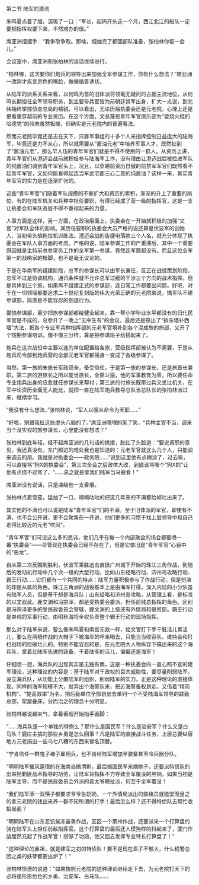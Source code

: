 

第二节 陆军的潜流

朱鸣夏点着了烟，深吸了一口：“军长，起码开头这一个月，西江北江的船队一定要把指挥权要下来，不然难办的很。”

席亚洲摆摆手：“我争取争取。那啥，烟抽完了都回部队准备，张柏林你留一会儿。”

会议室中，席亚洲和张柏林的谈话继续进行。

“柏林哪，这次要你们炮兵的领导出来加强全军参谋工作，你有什么想法？”席亚洲一改刚才疾言厉色的嘴脸，做循循善诱状。

从陆军的派系关系来看，以何鸣为首的旧体派将领毫无疑问的占据主流地位，从何鸣长期担任全军领导职务，到主要带兵官皆为前朝廷禁军出身，扩大一点说，到北纬始终掌控侦查总局的精锐，可以看出，无论历届执委会还是元老院，心理上还是更看重穿越前的专业资历。在这个方面，文总蔑视青年军官俱乐部为“耍烧火棍的哈德党”的倾向虽然极端，但确实是元老院内的普遍看法。

然而元老院毕竟还是志在天下，只靠军事组的十多个人来指挥控制日益庞大的陆海军，毕竟还是力不从心，所以就需要从“酱油元老”中培养军事人才。既然扯到了“酱油元老”，那么早入伍的青年军官们就是不得不使用的一群人。从资历上讲，青年军官们从澄迈会战前就积极参与陆海军工作，没有理由让澄迈战后被拉进军队的纯酱油们骑到青年军官头上，况且，以穿越前资历自傲的前禁军军官们既然看不起青年军官，又如何能看得起连当军武宅都三心二意的纯酱油？这样一来，其实青年军官的实力是在逐渐扩张的。

这些“青年军官”们随着军队规模的不断扩大和资历的累积，渐渐的升上了重要的岗位，有的在陆军机关和兵种中担任要职，有得已经成了营一级的指挥官，这是一支让执委会和军队高层不得不重视起来的力量。

人事方面是这样，另一方面，在政治层面上，执委会在一开始就积极的加强“文官”对军队全体的影响。某历任要职的执委会大员严格的说还算是伏波军的创始人，当初带头搞拖拉机训练法。澄迈会战的告捷电落款三个人名，就充分体现了执委会在军队人事方面的考虑。严格的说，陆军参谋工作的严重滞后，其中一个重要原因就是主持前总参常务工作的全军第一参谋，竟然连军籍都没有。而且这位全军第一的战略家的根脚，也不是毫无议论的。

于是在华南军的组建阶段，总军的参谋长可以由军长兼任，反正在战役策划阶段，总军不过是协调机构，通讯条件就不允许总军过细的干涉三个方向的战术指挥。但是具体到三个旅，如果再不组建正式的参谋部，连日常工作都要出问题。好吧，对于在一切领域都要追求二十世纪复刻版的伟大光荣正确的元老院来说，搞军队不建参谋部，简直是不能容忍的倒退行为。

要搞参谋部，至少把旅参谋部都给健全起来，靠一帮小学毕业水平都没有的归化民军官是不成的，总参开了一晚上“无中生有”的会议，最后还是祭出了“拆东墙补西墙”大法，把各个专业军兵种指挥部的元老军官填补到各个混成旅的旅部，又开了个短期参谋培训，像不像三分样，算是把参谋班子给搭起来了。

炮兵在这次战役中主要以连的单位配置给各旅，营级指挥部被认为不需要，于是从炮兵司令部到炮兵营的全部元老军官都摇身一变成了各级参谋了。

当然，第一旅的朱旅长军政双全，备受信任，于是第一旅的参谋长，还是旅首长兼职。第二旅的游旅长之所以能当旅长，全靠斗狠，他的军事教育为零，所以要任命专业炮兵出身的应愈就任参谋长来帮衬；第三旅的付旅长既带过兵又坐过机关，在军中论资历全面无人能比，就把一直在陆军炮兵教导总队当总队长的张柏林派过来，继续学习。

“我没有什么想法，”张柏林说，“军人以服从命令为天职……”

“好啦，别跟我扯这些虚头八脑的了。”席亚洲嘿嘿的笑了笑，“兵种主官不当，调来当个没实权的旅参谋长，心里能没有想法？”

张柏林到底年轻，经不起席亚洲的几句话的挑拨，胀红了头脸道：“要说调职的意见，我还真没有。东门那边的难处我也是知道的：元老军官就这么几个人，只能调来调去的用。我就是对执委会――政务院……”说到这里他有点糊涂了，过去嘛，可以直接骂“狗X的执委会”，第三次全会之后政体大改，到底该骂哪个“狗X的”让他有点绕不过弯了，“……总之就是拿我们陆军当马鹿看！”

席亚洲没有说话，只是递给他一支香烟。

张柏林点着雪茄，猛抽了一口，嘀嘀咕咕的把这几年来的不满都给倾吐出来了。

其实他的不满也可以说是陆军“青年军官”们的不满。至于旧体派的军官，即使有不满，也不会公开说，更不会聚集在一齐说，他们更多的习惯于找上层领导中和自己走得比较近的元老“吹风”。

“青年军官”们可没这么多的忌讳，他们几乎在每一个内部聚会的场合都要喷一番“执委会”――尽管现在执委会已经不存在了，但是它依旧是“青年军官”心目中的“恶龙”。

自从第二次反围剿胜利，伏波军乘胜追击直抵广州城下开始的珠江三角作战，到随后的发动机行动中几个次一级的大型行动，比如山东经略行动、济州岛攻略行动、霸王行动……它们都有一个共同的特点：陆军力量积极参与了作战行动，但是扮演的却是从属的角色。珠江三角洲的战役基本上是由海军打得，深入内陆的小分队虽有陆军人员，但是基干却是海兵队；山东经略和济州岛攻略，从管理上看，是标准的以文驭武。鹿文渊和冯宗泽，都是受执委会委派，担任前线总指挥的角色。区别是冯宗泽更多的受民政委员会管辖，鹿文渊的上级还有外情局和殖贸部。霸王行动是单纯的军事行动，由明秋海将全权负责整个霸王行动的现场指挥。

那么对于陆军来说，要么像朱鸣夏和南宫无敌一样，给文官打下手干脏活儿累活儿，要么在两栖作战的大帽子下被海军的呼来喝去，只能当当收容队、维持会和打扫战场的捡破烂儿的。特别不能容忍的是，在元老院大人物纵容下搞出来的这个海兵队，拿着比陆军先进的装备，干着陆军的活儿，偏偏还是海军！

仔细想一想，海兵队的出现其实是无独有偶，这是一种执委会内一直心照不宣的建军理论，这种理论的内容是：基于陆军对于政权的巨大威胁性，要尽量削弱陆军。设立海兵队，从功能上分散陆军的组织，削弱陆军的实力。正是这种理论的直接体现。同样的海军规模不大，就弄出个海警队来，把近海警备权划走。又借着“精简机构”、“提高效率”为名，把后勤单位全部划出去单列一个不受陆海军领导的联勤总部，架屋叠床，分而治之的理念十分明显。

张柏林越说越来气，拿着香烟开始指手画脚：

“……海兵队是一个单独的特例么？那什么是国民军？什么是治安军？什么又是白马队？鹿庄主搞的那些乡勇是怎么回事？凡是陆军的直接战斗任务，上层总要纵容地方元老搞出一些乌七八糟的东西来冒名顶替。

“宁肯信任一群鬼子棒子雇佣兵，也不肯给陆军增加半装备甚至冷兵器分队。

“明明陆军餐风露宿的在海南岛搞清剿，最后搞国民军来摘桃子，还要派特侦队的出来抢剿匪战术指导的功劳，让陆军背指挥不力导致全军覆没的黑锅，如果当初是陆军主导、而不是民政委员会外派的县太爷瞎扯淡，何至于全军覆没！

“我们陆军添一双筷子都要求爷爷告奶奶，一个外情局派出的联络员就能堂而皇之的拿元老院的钱出来养一群不知所谓的打手！最后怎么样？还不得特侦队去帮忙收拾局面？

“明明陆军在山东忍饥挨冻奋勇作战，区区一个莱州作战，还要派来一个打算盘的骑在陆军头上担任前敌指挥官。这个打算盘的最后还人模狗样的抖起来了，厦门作战居然充起了作战军官！捞够了功勋，他又回去发挥专业特长打算盘了！”

“这种理论的鼻祖，就是建军之初的特侦队！要不是现在盘子不够大，什么税警总团之类的妖孽都要出炉了！”

张柏林愤懑的说道：“如果按照元老院的这种理论继续走下去，为元老院打天下的必将是形形色色的乡勇、治安军、白马队……

